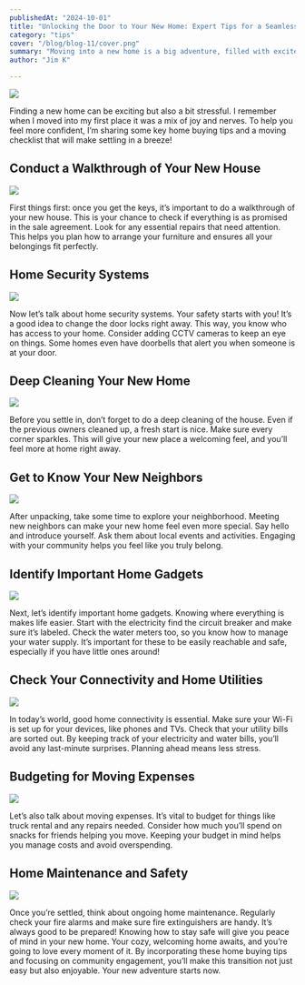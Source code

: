 ```yaml
---
publishedAt: "2024-10-01"
title: "Unlocking the Door to Your New Home: Expert Tips for a Seamless Moving Experience"
category: "tips"
cover: "/blog/blog-11/cover.png"
summary: "Moving into a new home is a big adventure, filled with excitement and new beginnings. By following these tips, you’ll feel more prepared and ready to embrace your new life. Remember, I’m here to support you every step of the way.Together, we can make this transition as smooth as possible. "
author: "Jim K"

---
```


![](/blog/blog-11/cover.png)

Finding a new home can be exciting but also a bit stressful. I remember when I moved into my first place it was a mix of joy and nerves. 
To help you feel more confident, I’m sharing some key home buying tips and a moving checklist that will make settling in a breeze!


## Conduct a Walkthrough of Your New House

![](/blog/blog-11/image-1.png)

First things first: once you get the keys, it’s important to do a walkthrough of your new house. 
This is your chance to check if everything is as promised in the sale agreement. Look for any essential repairs that need attention. 
This helps you plan how to arrange your furniture and ensures all your belongings fit perfectly.

## Home Security Systems

![](/blog/blog-11/image-2.png)

Now let’s talk about home security systems. Your safety starts with you! It’s a good idea to change the door locks right away. 
This way, you know who has access to your home. Consider adding CCTV cameras to keep an eye on things. 
Some homes even have doorbells that alert you when someone is at your door.

## Deep Cleaning Your New Home

![](/blog/blog-11/image-3.png)

Before you settle in, don’t forget to do a deep cleaning of the house. Even if the previous owners cleaned up, a fresh start is nice.
Make sure every corner sparkles. This will give your new place a welcoming feel, and you’ll feel more at home right away.

## Get to Know Your New Neighbors

![](/blog/blog-11/image-4.png)

After unpacking, take some time to explore your neighborhood. Meeting new neighbors can make your new home feel even more special. 
Say hello and introduce yourself. Ask them about local events and activities. Engaging with your community helps you feel like you truly belong.


## Identify Important Home Gadgets


![](/blog/blog-11/image-5.png)

Next, let’s identify important home gadgets. Knowing where everything is makes life easier. Start with the electricity find the circuit breaker and make sure it’s labeled.
Check the water meters too, so you know how to manage your water supply. It’s important for these to be easily reachable and safe, especially if you have little ones around!

## Check Your Connectivity and Home Utilities

![](/blog/blog-11/image-6.png)

In today’s world, good home connectivity is essential. Make sure your Wi-Fi is set up for your devices, like phones and TVs. 
Check that your utility bills are sorted out. By keeping track of your electricity and water bills, you’ll avoid any last-minute surprises. Planning ahead means less stress.

## Budgeting for Moving Expenses

![](/blog/blog-11/image-7.png)

Let’s also talk about moving expenses. It’s vital to budget for things like truck rental and any repairs needed. 
Consider how much you’ll spend on snacks for friends helping you move. Keeping your budget in mind helps you manage costs and avoid overspending.

## Home Maintenance and Safety


![](/blog/blog-11/image-8.png)

Once you’re settled, think about ongoing home maintenance. Regularly check your fire alarms and make sure fire extinguishers are handy. 
It’s always good to be prepared! Knowing how to stay safe will give you peace of mind in your new home. Your cozy, welcoming home awaits, and you’re going to love every moment of it.
By incorporating these home buying tips and focusing on community engagement, you’ll make this transition not just easy but also enjoyable. Your new adventure starts now.